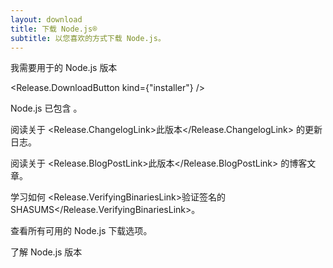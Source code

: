 ```yaml
---
layout: download
title: 下载 Node.js®
subtitle: 以您喜欢的方式下载 Node.js。
---
```


<section>
我需要用于<Release.OperatingSystemDropdown exclude={["LINUX", "AIX"]} /><Release.BitnessDropdown />的 Node.js <Release.VersionDropdown /> 版本

<Release.DownloadButton kind={"installer"} />
</section>

<section>
Node.js 已包含 <Release.NpmLink />。

阅读关于 <Release.ChangelogLink>此版本</Release.ChangelogLink> 的更新日志。

阅读关于 <Release.BlogPostLink>此版本</Release.BlogPostLink> 的博客文章。

学习如何 <Release.VerifyingBinariesLink>验证签名的 SHASUMS</Release.VerifyingBinariesLink>。

查看所有可用的 Node.js <LinkWithArrow href="https://nodejs.org/dist/">下载选项</LinkWithArrow>。

了解 <LinkWithArrow href="about/previous-releases">Node.js 版本</LinkWithArrow>
</section>
